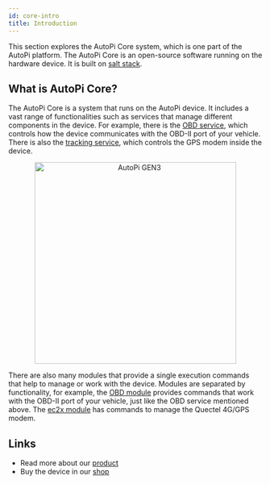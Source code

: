 ```yaml
---
id: core-intro
title: Introduction
---
```



This section explores the AutoPi Core system, which is one part of the AutoPi platform. The AutoPi
Core is an open-source software running on the hardware device. It is built on [salt stack](https://saltproject.io/).

## What is AutoPi Core?
The AutoPi Core is a system that runs on the AutoPi device. It includes a vast range of
functionalities such as services that manage different components in the device. For example,
there is the [OBD service](/core/services/obd_manager.md), which controls how the device communicates
with the OBD-II port of your vehicle. There is also the [tracking service](/core/services/tracking_manager.md),
which controls the GPS modem inside the device.

<p align="center">
  <img src={useBaseUrl('/img/shared/gen3device_narrow.png')} alt="AutoPi GEN3" width="400"/>
</p>

There are also many modules that provide a single execution commands that help to manage or work
with the device. Modules are separated by functionality, for example, the [OBD module](/core/commands/obd.md)
provides commands that work with the OBD-II port of your vehicle, just like the OBD service
mentioned above. The [ec2x module](/core/commands/ec2x.md) has commands to manage the Quectel 4G/GPS
modem.

## Links

  - Read more about our [product](https://autopi.io)
  - Buy the device in our [shop](https://shop.autopi.io)

